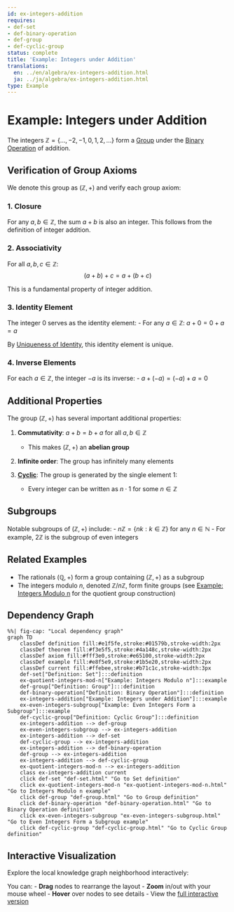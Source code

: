 ```yaml
---
id: ex-integers-addition
requires:
- def-set
- def-binary-operation
- def-group
- def-cyclic-group
status: complete
title: 'Example: Integers under Addition'
translations:
  en: ../en/algebra/ex-integers-addition.html
  ja: ../ja/algebra/ex-integers-addition.html
type: Example
---
```


# Example: Integers under Addition {#ex-integers-addition}

The integers $\mathbb{Z} = \{\ldots, -2, -1, 0, 1, 2, \ldots\}$ form a [Group](def-group.qmd) under the [Binary Operation](def-binary-operation.qmd) of addition.

## Verification of Group Axioms

We denote this group as $(\mathbb{Z}, +)$ and verify each group axiom:

### 1. Closure

For any $a, b \in \mathbb{Z}$, the sum $a + b$ is also an integer. This follows from the definition of integer addition.

### 2. Associativity

For all $a, b, c \in \mathbb{Z}$:
$$(a + b) + c = a + (b + c)$$

This is a fundamental property of integer addition.

### 3. Identity Element

The integer $0$ serves as the identity element:
- For any $a \in \mathbb{Z}$: $a + 0 = 0 + a = a$

By [Uniqueness of Identity](thm-unique-identity.qmd), this identity element is unique.

### 4. Inverse Elements

For each $a \in \mathbb{Z}$, the integer $-a$ is its inverse:
- $a + (-a) = (-a) + a = 0$

## Additional Properties

The group $(\mathbb{Z}, +)$ has several important additional properties:

1. **Commutativity**: $a + b = b + a$ for all $a, b \in \mathbb{Z}$
   - This makes $(\mathbb{Z}, +)$ an **abelian group**

2. **Infinite order**: The group has infinitely many elements

3. **[Cyclic](def-cyclic-group.qmd)**: The group is generated by the single element $1$:
   - Every integer can be written as $n \cdot 1$ for some $n \in \mathbb{Z}$

## Subgroups

Notable subgroups of $(\mathbb{Z}, +)$ include:
- $n\mathbb{Z} = \{nk : k \in \mathbb{Z}\}$ for any $n \in \mathbb{N}$
- For example, $2\mathbb{Z}$ is the subgroup of even integers

## Related Examples

- The rationals $(\mathbb{Q}, +)$ form a group containing $(\mathbb{Z}, +)$ as a subgroup
- The integers modulo $n$, denoted $\mathbb{Z}/n\mathbb{Z}$, form finite groups (see [Example: Integers Modulo n](ex-quotient-integers-mod-n.qmd) for the quotient group construction)

## Dependency Graph

```mermaid
%%| fig-cap: "Local dependency graph"
graph TD
    classDef definition fill:#e1f5fe,stroke:#01579b,stroke-width:2px
    classDef theorem fill:#f3e5f5,stroke:#4a148c,stroke-width:2px
    classDef axiom fill:#fff3e0,stroke:#e65100,stroke-width:2px
    classDef example fill:#e8f5e9,stroke:#1b5e20,stroke-width:2px
    classDef current fill:#ffebee,stroke:#b71c1c,stroke-width:3px
    def-set["Definition: Set"]:::definition
    ex-quotient-integers-mod-n["Example: Integers Modulo n"]:::example
    def-group["Definition: Group"]:::definition
    def-binary-operation["Definition: Binary Operation"]:::definition
    ex-integers-addition["Example: Integers under Addition"]:::example
    ex-even-integers-subgroup["Example: Even Integers Form a Subgroup"]:::example
    def-cyclic-group["Definition: Cyclic Group"]:::definition
    ex-integers-addition --> def-group
    ex-even-integers-subgroup --> ex-integers-addition
    ex-integers-addition --> def-set
    def-cyclic-group --> ex-integers-addition
    ex-integers-addition --> def-binary-operation
    def-group --> ex-integers-addition
    ex-integers-addition --> def-cyclic-group
    ex-quotient-integers-mod-n --> ex-integers-addition
    class ex-integers-addition current
    click def-set "def-set.html" "Go to Set definition"
    click ex-quotient-integers-mod-n "ex-quotient-integers-mod-n.html" "Go to Integers Modulo n example"
    click def-group "def-group.html" "Go to Group definition"
    click def-binary-operation "def-binary-operation.html" "Go to Binary Operation definition"
    click ex-even-integers-subgroup "ex-even-integers-subgroup.html" "Go to Even Integers Form a Subgroup example"
    click def-cyclic-group "def-cyclic-group.html" "Go to Cyclic Group definition"
```

## Interactive Visualization

Explore the local knowledge graph neighborhood interactively:

::: {.graph-viz data-id="ex-integers-addition" data-width="700" data-height="500"}
:::

You can:
- **Drag** nodes to rearrange the layout
- **Zoom** in/out with your mouse wheel
- **Hover** over nodes to see details
- View the [full interactive version](../../output/interactive/ex-integers-addition.html){target="_blank"}
